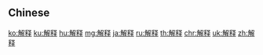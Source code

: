{{also|解釋}}
==Chinese==
{{zh-see|解釋}}

[[ko:解释]]
[[ku:解释]]
[[hu:解释]]
[[mg:解释]]
[[ja:解释]]
[[ru:解释]]
[[th:解释]]
[[chr:解释]]
[[uk:解释]]
[[zh:解释]]